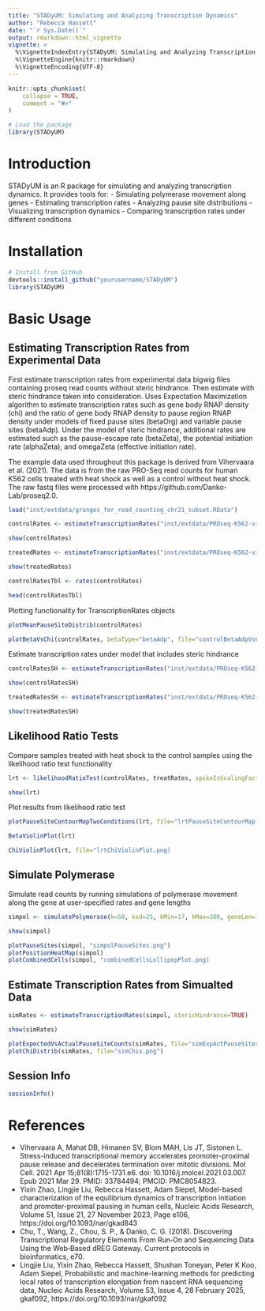 ```yaml
---
title: "STADyUM: Simulating and Analyzing Transcription Dynamics"
author: "Rebecca Hassett"
date: "`r Sys.Date()`"
output: rmarkdown::html_vignette
vignette: >
  %\VignetteIndexEntry{STADyUM: Simulating and Analyzing Transcription Dynamics}
  %\VignetteEngine{knitr::rmarkdown}
  %\VignetteEncoding{UTF-8}
---
```


```r
knitr::opts_chunk$set(
    collapse = TRUE,
    comment = "#>"
)
```

```r
# Load the package
library(STADyUM)
```

# Introduction

STADyUM is an R package for simulating and analyzing transcription dynamics. 
It provides tools for:
- Simulating polymerase movement along genes
- Estimating transcription rates
- Analyzing pause site distributions
- Visualizing transcription dynamics
- Comparing transcription rates under different conditions

# Installation

```r
# Install from GitHub
devtools::install_github("yourusername/STADyUM")
library(STADyUM)
```

# Basic Usage

## Estimating Transcription Rates from Experimental Data

First estimate transcription rates from experimental data bigwig files containing proseq read counts without steric hindrance. Then estimate with steric hindrance taken into consideration. Uses Expectation Maximization algorithm to estimate transcription rates such as gene body RNAP density (chi) and the ratio of gene body RNAP density to pause region RNAP density under models of fixed pause sites (betaOrg) and variable pause sites (betaAdp). Under the model of steric hindrance, additional rates are estimated such as the pause-escape rate (betaZeta), the potential initiation rate (alphaZeta), and omegaZeta (effective initiation rate).

The example data used throughout this package is derived from Vihervaara et al. (2021). The data is from the raw PRO-Seq read counts for human K562 cells treated with heat shock as well as a control without heat shock. The raw fastq files were processed with https://github.com/Danko-Lab/proseq2.0. 

```r
load("inst/extdata/granges_for_read_counting_chr21_subset.RData")

controlRates <- estimateTranscriptionRates("inst/extdata/PROseq-K562-vihervaara-control-SE_plus_chr21_subset.bw", "inst/extdata/PROseq-K562-vihervaara-control-SE_minus_chr21_subset.bw", bw_pause_21_subset, bw_gb_21_subset, "Control")

show(controlRates)

treatedRates <- estimateTranscriptionRates("inst/extdata/PROseq-K562-vihervaara-treated-SE_plus_chr21_subset.bw", "inst/extdata/PROseq-K562-vihervaara-control-SE_minus_chr21_subset.bw", bw_pause_21_subset, bw_gb_21_subset, "Treated")

show(treatedRates)

controlRatesTbl <- rates(controlRates)

head(controlRatesTbl)
```

Plotting functionality for TranscriptionRates objects

```r
plotMeanPauseSiteDistrib(controlRates)

plotBetaVsChi(controlRates, betaType="betaAdp", file="controlBetaAdpVsChi.png")
```

Estimate transcription rates under model that includes steric hindrance
```r
controlRatesSH <- estimateTranscriptionRates("inst/extdata/PROseq-K562-vihervaara-control-SE_plus_chr21_subset.bw", "inst/extdata/PROseq-K562-vihervaara-control-SE_minus_chr21_subset.bw", bw_pause_21_subset, bw_gb_21_subset, "Control", stericHindrance=TRUE, omegaScale=12.3768278981277)

show(controlRatesSH)

treatedRatesSH <- estimateTranscriptionRates("inst/extdata/PROseq-K562-vihervaara-treated-SE_plus_chr21_subset.bw", "inst/extdata/PROseq-K562-vihervaara-control-SE_minus_chr21_subset.bw", bw_pause_21_subset, bw_gb_21_subset, "Treated", stericHindrance=TRUE, omegaScale=11.0318379571379)

show(treatedRatesSH)
```


## Likelihood Ratio Tests

Compare samples treated with heat shock to the control samples using the likelihood ratio test functionality
```r
lrt <- likelihoodRatioTest(controlRates, treatRates, spikeInScalingFactor="inst/extdata/spikein_scaling_factor.csv")

show(lrt)
```

Plot results from likelihood ratio test
```r

plotPauseSiteContourMapTwoConditions(lrt, file="lrtPauseSiteContourMap.png")

BetaViolinPlot(lrt)

ChiViolinPlot(lrt, file="lrtChiViolinPlot.png)
```

## Simulate Polymerase
Simulate read counts by running simulations of polymerase movement along the gene at user-specified rates and gene lengths

```r
simpol <- simulatePolymerase(k=50, ksd=25, kMin=17, kMax=200, geneLen=1950, alpha=2, beta=0.5, zeta=2000, zetaSd=1000, zetaMin=1500, zetaMax=2500, cellNum=1000, polSize=33, addSpace=17, time=40, timesToRecord=c(10, 20, 30))

show(simpol)

plotPauseSites(simpol, "simpolPauseSites.png")
plotPositionHeatMap(simpol)
plotCombinedCells(simpol, "combinedCellsLollipopPlot.png)
```

## Estimate Transcription Rates from Simualted Data
```r
simRates <- estimateTranscriptionRates(simpol, stericHindrance=TRUE)

show(simRates)

plotExpectedVsActualPauseSiteCounts(simRates, file="simExpActPauseSites.png")
plotChiDistrib(simRates, file="simChis.png")
```

## Session Info

```r
sessionInfo()
``` 

# References
- Vihervaara A, Mahat DB, Himanen SV, Blom MAH, Lis JT, Sistonen L. Stress-induced transcriptional memory accelerates promoter-proximal pause release and decelerates termination over mitotic divisions. Mol Cell. 2021 Apr 15;81(8):1715-1731.e6. doi: 10.1016/j.molcel.2021.03.007. Epub 2021 Mar 29. PMID: 33784494; PMCID: PMC8054823.
- Yixin Zhao, Lingjie Liu, Rebecca Hassett, Adam Siepel, Model-based characterization of the equilibrium dynamics of transcription initiation and promoter-proximal pausing in human cells, Nucleic Acids Research, Volume 51, Issue 21, 27 November 2023, Page e106, https://doi.org/10.1093/nar/gkad843
- Chu, T., Wang, Z., Chou, S. P., & Danko, C. G. (2018). Discovering Transcriptional Regulatory Elements From Run‐On and Sequencing Data Using the Web‐Based dREG Gateway. Current protocols in bioinformatics, e70.
- Lingjie Liu, Yixin Zhao, Rebecca Hassett, Shushan Toneyan, Peter K Koo, Adam Siepel, Probabilistic and machine-learning methods for predicting local rates of transcription elongation from nascent RNA sequencing data, Nucleic Acids Research, Volume 53, Issue 4, 28 February 2025, gkaf092, https://doi.org/10.1093/nar/gkaf092